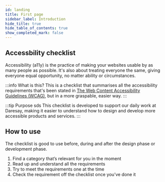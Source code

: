 ```yaml
---
id: landing
title: First page
sidebar_label: Introduction
hide_title: true
hide_table_of_contents: true
show_completed_mark: false
---
```



<Card icon="👋">

## Accessbility checklist

Accessibility (a11y) is the practice of making your websites usable by as many people as possible. It's also about treating everyone the same, giving everyone equal opportunity, no matter ability or circumstances.

:::info What is this?
This is a checklist that summarises all the accessibility requirements that's been stated in <a href="https://www.w3.org/TR/WCAG21/">The Web Content Accessibility Guidelines (WCAG)</a>, but in a more graspable, easier way. 
:::

:::tip Purpose sds
This checklist is developed to support our daily work at Daresay, making it easier to understand how to design and develop more accessible products and services.
:::

</Card>


## How to use

The checklist is good to use before, during and after the design phase or development phase. 

1. Find a category that’s relevant for you in the moment 
2. Read up and understand all the requirements
3. Try to meet the requirements one at the time
4. Check the requirement off the checklist once you’ve done it